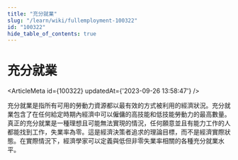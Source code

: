 ```yaml
---
title: "充分就業"
slug: "/learn/wiki/fullemployment-100322"
id: "100322"
hide_table_of_contents: true
---
```



# 充分就業

<ArticleMeta id={100322} updatedAt={'2023-09-26 13:58:47'} />
<div className='border-solid border-b border-t-0 my-4 border-[var(--ifm-color-gray-300)]' />

充分就業是指所有可用的勞動力資源都以最有效的方式被利用的經濟狀況。充分就業包含了在任何給定時期內經濟中可以僱傭的高技能和低技能勞動力的最高數量。真正的充分就業是一種理想且可能無法實現的情況，任何願意並且有能力工作的人都能找到工作，失業率為零。這是經濟決策者追求的理論目標，而不是經濟實際狀態。在實際情況下，經濟學家可以定義與低但非零失業率相關的各種充分就業水平。
